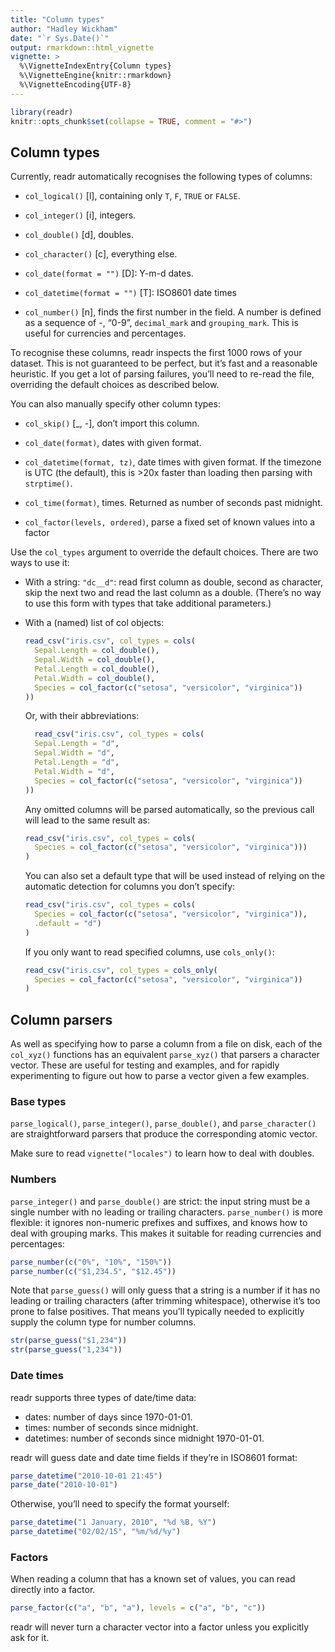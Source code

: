 ```yaml
---
title: "Column types"
author: "Hadley Wickham"
date: "`r Sys.Date()`"
output: rmarkdown::html_vignette
vignette: >
  %\VignetteIndexEntry{Column types}
  %\VignetteEngine{knitr::rmarkdown}
  %\VignetteEncoding{UTF-8}
---
```


```r
library(readr)
knitr::opts_chunk$set(collapse = TRUE, comment = "#>")
```

## Column types

Currently, readr automatically recognises the following types of columns:

* `col_logical()` [l], containing only `T`, `F`, `TRUE` or `FALSE`.

* `col_integer()` [i], integers.

* `col_double()` [d], doubles.

* `col_character()` [c], everything else.

* `col_date(format = "")` [D]: Y-m-d dates.

* `col_datetime(format = "")` [T]: ISO8601 date times

* `col_number()` [n], finds the first number in the field. A number is defined
   as a sequence of -, "0-9", `decimal_mark` and `grouping_mark`. This is
   useful for currencies and percentages. 

To recognise these columns, readr inspects the first 1000 rows of your dataset. This is not guaranteed to be perfect, but it's fast and a reasonable heuristic. If you get a lot of parsing failures, you'll need to re-read the file, overriding the default choices as described below.

You can also manually specify other column types:

* `col_skip()` [_, -], don't import this column.

* `col_date(format)`, dates with given format.

* `col_datetime(format, tz)`, date times with given format. If the timezone
  is UTC (the default), this is >20x faster than loading then parsing with
  `strptime()`.

* `col_time(format)`, times. Returned as number of seconds past midnight.

* `col_factor(levels, ordered)`, parse a fixed set of known values into a 
  factor

Use the `col_types` argument to override the default choices. There are two ways to use it:

* With a string: `"dc__d"`: read first column as double, second as character,
  skip the next two and read the last column as a double. (There's no way to
  use this form with types that take additional parameters.)

* With a (named) list of col objects:

    ```R
    read_csv("iris.csv", col_types = cols(
      Sepal.Length = col_double(),
      Sepal.Width = col_double(),
      Petal.Length = col_double(),
      Petal.Width = col_double(),
      Species = col_factor(c("setosa", "versicolor", "virginica"))
    ))
    ```
    
    Or, with their abbreviations:
    
    ```R
      read_csv("iris.csv", col_types = cols(
      Sepal.Length = "d",
      Sepal.Width = "d",
      Petal.Length = "d",
      Petal.Width = "d",
      Species = col_factor(c("setosa", "versicolor", "virginica"))
    ))
    ```
    
    Any omitted columns will be parsed automatically, so the previous call  
    will lead to the same result as:
    
    ```R
    read_csv("iris.csv", col_types = cols(
      Species = col_factor(c("setosa", "versicolor", "virginica")))
    )
    ```
    
    You can also set a default type that will be used instead of 
    relying on the automatic detection for columns you don't specify:
    
    ```R
    read_csv("iris.csv", col_types = cols(
      Species = col_factor(c("setosa", "versicolor", "virginica")),
      .default = "d")
    )
    ```
    
    If you only want to read specified columns, use `cols_only()`:
    
    ```R
    read_csv("iris.csv", col_types = cols_only(
      Species = col_factor(c("setosa", "versicolor", "virginica"))
    )
    ```

## Column parsers

As well as specifying how to parse a column from a file on disk, each of the `col_xyz()` functions has an equivalent `parse_xyz()` that parsers a character vector. These are useful for testing and examples, and for rapidly experimenting to figure out how to parse a vector given a few examples.

### Base types

`parse_logical()`, `parse_integer()`, `parse_double()`, and `parse_character()` are straightforward parsers that produce the corresponding atomic vector. 

Make sure to read `vignette("locales")` to learn how to deal with doubles.

### Numbers

`parse_integer()` and `parse_double()` are strict: the input string must be a single number with no leading or trailing characters. `parse_number()` is more flexible: it ignores non-numeric prefixes and suffixes, and knows how to deal with grouping marks. This makes it suitable for reading currencies and percentages:

```r
parse_number(c("0%", "10%", "150%"))
parse_number(c("$1,234.5", "$12.45"))
```

Note that `parse_guess()` will only guess that a string is a number if it has no leading or trailing characters (after trimming whitespace), otherwise it's too prone to false positives. That means you'll typically needed to explicitly supply the column type for number columns.

```r
str(parse_guess("$1,234"))
str(parse_guess("1,234"))
```

### Date times

readr supports three types of date/time data:

* dates: number of days since 1970-01-01.
* times: number of seconds since midnight.
* datetimes: number of seconds since midnight 1970-01-01.

readr will guess date and date time fields if they're in ISO8601 format:

```r
parse_datetime("2010-10-01 21:45")
parse_date("2010-10-01")
```

Otherwise, you'll need to specify the format yourself:

```r
parse_datetime("1 January, 2010", "%d %B, %Y")
parse_datetime("02/02/15", "%m/%d/%y")
```

### Factors

When reading a column that has a known set of values, you can read directly into a factor.

```r
parse_factor(c("a", "b", "a"), levels = c("a", "b", "c"))
```

readr will never turn a character vector into a factor unless you explicitly ask for it.
